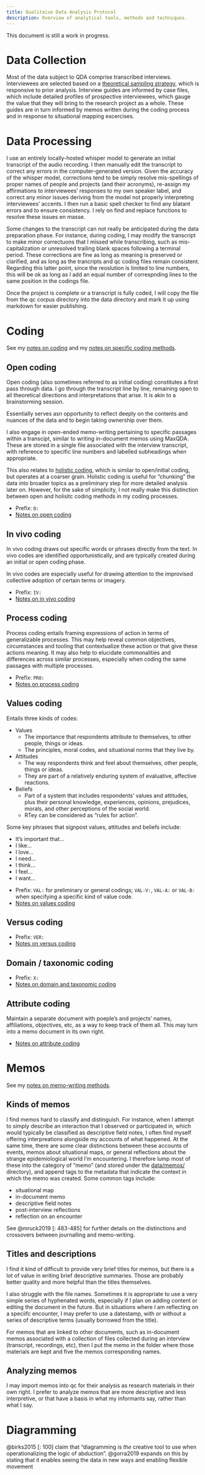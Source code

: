 ```yaml
---
title: Qualitaive Data Analysis Protocol
description: Overview of analytical tools, methods and techniques.
---
```


::: {.callout-note}
This document is still a work in progress.
:::

# Data Collection
Most of the data subject to QDA comprise transcribed interviews.
Interviewees are selected based on a [theoretical sampling strategy](case-selection.qmd#theoretical-sampling), which is responsive to prior analysis.
Interview guides are informed by case files, which include detailed profiles of prospective interviewees, which gauge the value that they will bring to the research project as a whole.
These guides are in turn informed by memos written during the coding process and in response to situational mapping excercises.

# Data Processing
I use an entirely locally-hosted whisper model to generate an initial transcript of the audio recording.
I then manually edit the transcript to correct any errors in the computer-generated version.
Given the accuracy of the whisper model, corrections tend to be simply resolve mis-spellings of proper names of people and projects (and their acronyms), re-assign my affirmations to interviewees' responses to my own speaker label, and correct any minor issues deriving from the model not properly interpreting interviewees' accents.
I then run a basic spell checker to find any blatant errors and to ensure consistency.
I rely on find and replace functions to resolve these issues en masse.

Some changes to the transcript can not really be anticipated during the data preparation phase.
For instance, during coding, I may modify the transcript to make minor correctuons that I missed while transcribing, such as mis-capitalization or unresolved trailing blank spaces following a terminal period.
These corrections are fine as long as meaning is preserved or clarified, and as long as the trancripts and qc coding files remain consistent.
Regarding this latter point, since the reoslution is limited to line numbers, this will be ok as long as I add an equal number of correspnding lines to the same position in the codings file.

Once the project is complete or a transcript is fully coded, I will copy the file from the qc corpus directory into the data directory and mark it up using markdown for easier publishing.

# Coding
See my [notes on coding](notes/methodology-notes.qmd#coding) and my [notes on specific coding methods](notes/coding-methods.qmd).

## Open coding
Open coding (also sometimes referred to as initial coding) constitutes a first pass through data.
I go through the transcript line by line, remaining open to all theoretical directions and interpretations that arise.
It is akin to a brainstorming session.

Essentially serves asn opportunity to reflect deeply on the contents and nuances of the data and to begin taking ownership over them.

I also engage in open-ended memo-writing pertaining to specific passages within a transcipt, similar to writing in-document memos using MaxQDA.
These are stored in a single file associated with the interview transcript, with reference to specific line numbers and labelled subheadings when appropriate.

This also relates to [holistic coding](notes/coding-methods.qmd#holistic-coding), which is similar to open/initial coding, but operates at a coarser grain.
Holistic coding is useful for "chunking" the data into broader topics as a preliminary step for more detailed analysis later on.
However, for the sake of simplicity, I not really make this distinction between open and holisitc coding methods in my coding processes.

- Prefix: `O:`
- [Notes on open coding](notes/coding-methods.qmd#initial-coding)

## In vivo coding
In vivo coding draws out specific words or phrases directly from the text.
In vivo codes are identified opportunistically, and are typically created during an initial or open coding phase.

In vivo codes are especially useful for drawing attention to the improvised collective adoption of certain terms or imagery.

- Prefix: `IV:`
- [Notes on in vivo coding](notes/coding-methods.qmd#in-vivo-coding)

## Process coding
Process coding entails framing expressions of action in terms of generalizable processes.
This may help reveal common objectives, circumstances and tooling that contextualize these action or that give these actions meaning.
It may also help to elucidate commonalities and differences across similar processes, especially when coding the same passages with multiple processes.

- Prefix: `PRO:`
- [Notes on process coding](notes/coding-methods.qmd#process-coding)

## Values coding
Entails three kinds of codes:

- Values
  - The importance that respondents attribute to themselves, to other people, things or ideas.
  - The principles, moral codes, and situational norms that they live by.
- Attitudes
  - The way respondents think and feel about themselves, other people, things or ideas.
  - They are part of a relatively enduring system of evaluative, affective reactions.
- Beliefs
  - Part of a system that includes respondents' values and attitudes, plus their personal knowledge, experiences, opinions, prejudices, morals, and other perceptions of the social world.
  - RTey can be considered as "rules for action".

Some key phrases that signpost values, attitudes and beliefs include:

- It’s important that...
- I like...
- I love...
- I need...
- I think...
- I feel...
- I want...

[]()

- Prefix: `VAL:` for preliminary or general codings; `VAL-V:`, `VAL-A:` or `VAL-B:` when specifying a specific kind of value code.
- [Notes on values coding](notes/coding-methods.qmd#values-coding)

## Versus coding

- Prefix: `VER:`
- [Notes on versus coding](notes/coding-methods.qmd#versus-coding)

## Domain / taxonomic coding

- Prefix: `X:`
- [Notes on domain and taxonomic coding](notes/coding-methods.qmd#domain-and-taxonomic-coding)


## Attribute coding
Maintain a separate document with poeple's and projects' names, affiliations, objectives, etc, as a way to keep track of them all.
This may turn into a memo document in its own right.

- [Notes on attribute coding](notes/coding-methods.qmd#attribute-coding)


# Memos
See my [notes on memo-writing methods](notes/methodology-notes.qmd#memos).

## Kinds of memos
I find memos hard to classify and distinguish.
For instance, when I attempt to simply describe an interaction that I observed or participated in, which would typically be classified as descriptive field notes, I often find myself offering interpreations alongside my accounts of what happened.
At the same time, there are some clear distinctions between these accounts of events, memos about situational maps, or general reflections about the strange epidemiological world I'm encountering.
I therefore lump most of these into the category of "memo" (and stored under the [data/memos/](data/memos/index.qmd) directory), and append tags to the metadata that indicate the context in which the memo was created.
Some common tags include:

- situational map
- in-document memo
- descriptive field notes
- post-interview reflections
- reflection on an encounter

See @mruck2019 [: 483-485] for further details on the distinctions and crossovers between journalling and memo-writing.

## Titles and descriptions
I find it kind of difficult to provide very brief titles for memos, but there is a lot of value in writing brief descriptive summaries.
Those are probably better quality and more helpful than the titles themselves.

I also struggle with the file names.
Sometimes it is appropriate to use a very simple series of hyphenated words, especially if I plan on adding content or editing the document in the future.
But in situations where I am reflecting on a speciifc encounter, I may prefer to use a datestamp, with or without a series of descriptive terms (usually borrowed from the title).

For memos that are linked to other documents, such as in-document memos associated with a collection of files collected during an interview (transcript, recordings, etc), then I put the memo in the folder where those materials are kept and five the memos corresponding names.

## Analyzing memos
I may import memos into qc for their analysis as research materials in their own right.
I prefer to analyze memos that are more descriptive and less interpretive, or that have a basis in what my informants say, rather than what I say.


# Diagramming
@birks2015 [: 100] claim that "diagramming is _the_ creative tool to use when operationalizing the logic of abduction".
@gorra2019 expands on this by stating that it enables seeing the data in new ways and enabling flexible movement

